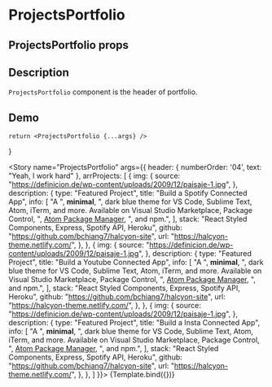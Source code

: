 

<Meta title="ProjectsPortfolio" component={ProjectsPortfolio} />

# ProjectsPortfolio

## ProjectsPortfolio props
<ArgsTable of={ProjectsPortfolio} />

## Description

`ProjectsPortfolio` component is the header of portfolio.

## Demo

    return <ProjectsPortfolio {...args} />
}

<Story name="ProjectsPortfolio" args={{
    header: {
        numberOrder: '04',
        text: "Yeah, I work hard"
    },
    arrProjects: [
    {
      img: {
        source:
          "https://definicion.de/wp-content/uploads/2009/12/paisaje-1.jpg",
      },
      description: {
        type: "Featured Project",
        title: "Build a Spotify Connected App",
        info: [
          "A ",
          <strong>minimal</strong>,
          ", dark blue theme for VS Code, Sublime Text, Atom, iTerm, and more. Available on Visual Studio Marketplace, Package Control, ",
          <a href="#">Atom Package Manager</a>,
          ", and npm.",
        ],
        stack: "React Styled Components, Express, Spotify API, Heroku",
        github: "https://github.com/bchiang7/halcyon-site",
        url: "https://halcyon-theme.netlify.com/",
      },
    },
    {
      img: {
        source:
          "https://definicion.de/wp-content/uploads/2009/12/paisaje-1.jpg",
      },
      description: {
        type: "Featured Project",
        title: "Build a Youtube Connected App",
        info: [
          "A ",
          <strong>minimal</strong>,
          ", dark blue theme for VS Code, Sublime Text, Atom, iTerm, and more. Available on Visual Studio Marketplace, Package Control, ",
          <a href="#">Atom Package Manager</a>,
          ", and npm.",
        ],
        stack: "React Styled Components, Express, Spotify API, Heroku",
        github: "https://github.com/bchiang7/halcyon-site",
        url: "https://halcyon-theme.netlify.com/",
      },
    },
    {
      img: {
        source:
          "https://definicion.de/wp-content/uploads/2009/12/paisaje-1.jpg",
      },
      description: {
        type: "Featured Project",
        title: "Build a Insta Connected App",
        info: [
          "A ",
          <strong>minimal</strong>,
          ", dark blue theme for VS Code, Sublime Text, Atom, iTerm, and more. Available on Visual Studio Marketplace, Package Control, ",
          <a href="#">Atom Package Manager</a>,
          ", and npm.",
        ],
        stack: "React Styled Components, Express, Spotify API, Heroku",
        github: "https://github.com/bchiang7/halcyon-site",
        url: "https://halcyon-theme.netlify.com/",
      },
    },
  ]
}}>
{Template.bind({})}
</Story>

